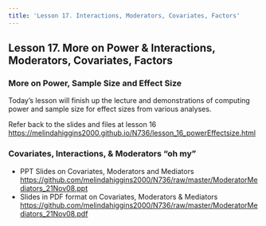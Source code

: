 ```yaml
---
title: 'Lesson 17. Interactions, Moderators, Covariates, Factors'
---
```


## Lesson 17. More on Power & Interactions, Moderators, Covariates, Factors

### More on Power, Sample Size and Effect Size

Today's lesson will finish up the lecture and demonstrations of computing power and sample size for effect sizes from various analyses.

Refer back to the slides and files at lesson 16 [https://melindahiggins2000.github.io/N736/lesson_16_powerEffectsize.html](https://melindahiggins2000.github.io/N736/lesson_16_powerEffectsize.html)

### Covariates, Interactions, & Moderators "oh my"

* PPT Slides on Covariates, Moderators and Mediators [https://github.com/melindahiggins2000/N736/raw/master/ModeratorMediators_21Nov08.ppt](https://github.com/melindahiggins2000/N736/raw/master/ModeratorMediators_21Nov08.ppt)
* Slides in PDF format on Covariates, Moderators & Mediators [https://github.com/melindahiggins2000/N736/raw/master/ModeratorMediators_21Nov08.pdf](https://github.com/melindahiggins2000/N736/raw/master/ModeratorMediators_21Nov08.pdf)
